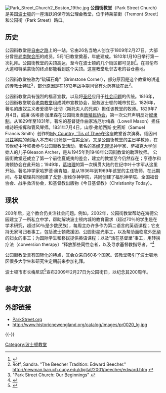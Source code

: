 [[Image:Park_Street_Church2_Boston_19thc.jpg|thumb]]
'''公园街教堂'''（Park Street Church）是美国[[波士顿|波士顿]]的一座活跃的保守派公理会教堂，位于特莱蒙街（Tremont Street）和公园街（Park Street）路口。
 
==历史==
公园街教堂是[[自由之路|自由之路]]上的一站。它由26名当地人创立于1809年2月27日，大部分曾是[[老南聚会所|老南聚会所]]的成员。5月1日教堂奠基，年底建成。1810年1月10日举行第一次礼拜。公园街教堂的尖顶高达{{convert|217|ft|m}}，至今在波士顿的几个街区都可见到<ref>{{Cite web |url=http://www.parkstreet.org/info/history.shtml |title=Park Street Church history and architecture from the Park Street Church website |accessdate=2010-02-22 |archive-date=2008-05-09 |archive-url=https://web.archive.org/web/20080509074548/http://www.parkstreet.org/info/history.shtml |dead-url=no }}</ref>。在哥伦布大道和特莱蒙街的终点都能看到这个尖顶。这座教堂毗邻古老的谷仓墓地。

公园街教堂被称为“硫磺石角”（Brimstone Corner），部分原因是这个教堂的讲道的传教士特征<ref>Roff, Sandra. "The Beecher Tradition: Edward Beecher." http://newman.baruch.cuny.edu/digital/2001/beecher/edward.htm {{Wayback|url=http://newman.baruch.cuny.edu/digital/2001/beecher/edward.htm |date=20100225050152 }}</ref>，部分原因是在1812年战争期间曾有火药存放在此<ref>"Park Street Church: Our Beginnings" {{cite web |url=http://www.parkstreet.org/our_beginnings |title=存档副本 |accessdate=2011-11-06 |deadurl=yes |archiveurl=https://web.archive.org/web/20081013145053/http://www.parkstreet.org/our_beginnings |archivedate=2008-10-13 }}</ref>。

公园街教堂具有强烈的福音宣教，以及将[[圣经|圣经]]应用于[[社会问题|社会问题]]的传统。1816年，公园街教堂联合[[老南教堂|老南教堂]]组成城市宣教协会，服务波士顿的城市贫民。1826年，著名的废奴主义者爱德华·比彻（斯托夫人的兄弟）担任该教堂的牧师。1829年7月4日，威廉·洛埃德·加里森在公园街发表[https://web.archive.org/web/20070926215320/http://teachingamericanhistory.org/library/index.asp?document=562 致殖民协会]，第一次公开声明反对[[奴隶制|奴隶制]]。从1829年至1831年，著名的基督徒作曲家洛厄尔梅森（Lowell Mason）担任唱诗班指挥和管风琴师。1831年7月4日，山缪·弗朗西斯·史密斯（Samuel Francis Smith）创作的[[My_Country,_'Tis_of_Thee|My Country, 'Tis of Thee]]在这座教堂首次演奏。缅因州[[贝兹学院|贝兹学院]]的创始人本杰明·贝茨是一位实业家，又是公园街教堂的主日学教师，在19世纪中叶积极参与公园街教堂活动。著名的[[圣经无谬误|圣经无谬误]]神学家、萨福克大学创始人的儿子Gleason Archer，是从1945年到1948年公园街教堂的助理牧师。 公园街教堂还成立了第一个前往夏威夷的差会，建立的教堂至今仍然存在；亨德尔和海顿协会在此开始；1949年，[[葛培理|葛培理]]的第一次横贯大陆的世纪中叶十字军从这里开始。著名神学家哈罗德·奥肯加，是从1936年到1969年该堂的主任牧师，在此期间，与葛培理共同创建了戈登-康维尔神学院，共同创建了福乐神学院、全国福音协会、战争救济协会，和基督教出版物《今日基督教》（Christianity Today）。

==现状==
200年后，这个教会仍关注社会问题。例如，2002年，公园街教堂帮助在海德公园建立了一所私立中学，帮助解决波士顿内城的教育需求（超过70％的学生是在学术研究，超过50％是少数民族），每周主办许多作为第二语言的英语课程；它支持无家可归者事工，包括波士顿救援团、公园街星光事工，以及帮助面临意外[[怀孕|怀孕]]的妇女的事工；为国际学生和移民提供英语课程；以及“活在基督里”事工，用转换疗法（conversion therapy）“释放那些同性恋者，以及寻求基督教指导者。“<ref>{{cite_web | url=http://www.boston.com/news/local/massachusetts/articles/2005/10/28/ex_gay_ministry_reaches_out_to_hub | title="'Ex-gay' ministry reaches out to Hub" | author=Patricia Wen | publisher=The Boston Globe | date=2005-10-28 | accessdate=2006-11-08 | archive-date=2016-03-05 | archive-url=https://web.archive.org/web/20160305042305/http://www.boston.com/news/local/massachusetts/articles/2005/10/28/ex_gay_ministry_reaches_out_to_hub/ | dead-url=no }}</ref>

公园街教堂具有国际化的特点，其会众来自60多个国家。该教堂吸引了波士顿地区很多大学生和研究生定期前来参加礼拜。

波士顿市市长梅尼诺<ref>{{cite_web | url=http://www.pr.com/press-release/135559 | title="Park Street Church Celebrates Its Bicentennial" | date=2009-03-01 | accessdate=2009-04-20 | archive-date=2019-03-21 | archive-url=https://web.archive.org/web/20190321100735/https://www.pr.com/press-release/135559 | dead-url=no }}</ref>宣布2009年2月27日为公园街日，以纪念其200周年。

==参考文献==
<references/>

==外部链接==
* [http://www.parkstreet.org ParkStreet.org] {{Wayback|url=http://www.parkstreet.org/ |date=20201208105347 }}
* http://www.historicnewengland.org/catalog/images/pr0020_lg.jpg{{dead link|date=2017年11月 |bot=InternetArchiveBot |fix-attempted=yes }}
{{-}}
{{start box}}
{{succession box |
  before=[[马萨诸塞州议会大厦|马萨诸塞州议会大厦]]  |
  title=在波士顿[[自由之路|自由之路]]中的位置  |
  years= '''公园街教堂''' |
  after= [[谷仓墓地|谷仓墓地]]
}}
{{succession box| 
  before=[[老北教堂|老北教堂]]|
  title=波士顿最高建筑| 
  years=1810—1867<br/><small>66m</small>| 
  after=[[圣约堂_(波士顿)|圣约堂]]}}
{{end box}}

{{coord|42.356911|N|71.062151|W |format=dms |region:US-MA_type:landmark_scale:2000 |display=title}}

[[Category:波士顿教堂|Category:波士顿教堂]]
